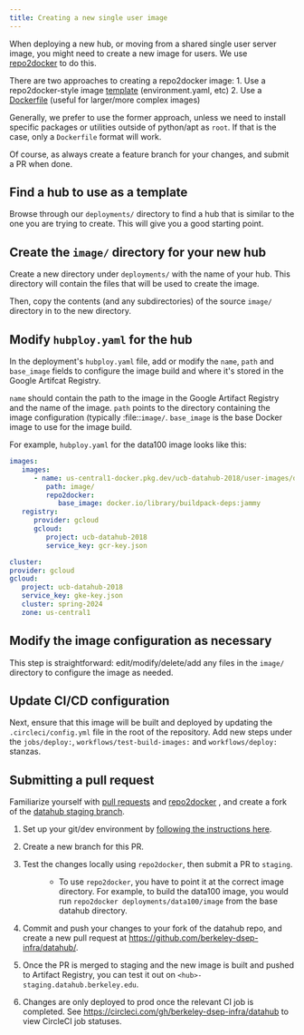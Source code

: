 ```yaml
---
title: Creating a new single user image
---
```


When deploying a new hub, or moving from a shared single user server
image, you might need to create a new image for users. We use
[repo2docker](https://github.com/jupyterhub/repo2docker) to do this.

There are two approaches to creating a repo2docker image: 1. Use a
repo2docker-style image
[template](https://github.com/berkeley-dsep-infra/datahub/tree/staging/deployments/data100/image)
(environment.yaml, etc) 2. Use a
[Dockerfile](https://github.com/berkeley-dsep-infra/datahub/tree/staging/deployments/datahub/images/default)
(useful for larger/more complex images)

Generally, we prefer to use the former approach, unless we need to
install specific packages or utilities outside of python/apt as `root`.
If that is the case, only a `Dockerfile` format will work.

Of course, as always create a feature branch for your changes, and
submit a PR when done.

## Find a hub to use as a template

Browse through our `deployments/` directory to find a hub that is similar to
the one you are trying to create. This will give you a good starting point.

## Create the `image/` directory for your new hub

Create a new directory under `deployments/` with the name of your hub. This
directory will contain the files that will be used to create the image.

Then, copy the contents (and any subdirectories) of the source
`image/` directory in to the new directory.

## Modify `hubploy.yaml` for the hub

In the deployment\'s `hubploy.yaml` file,
add or modify the `name`, `path` and `base_image` fields to configure
the image build and where it\'s stored in the Google Artifcat Registry.

`name` should contain the path to the image in the Google Artifact
Registry and the name of the image. `path` points to the directory
containing the image configuration (typically :file::`image/`. `base_image` is
the base Docker image to use for the image build.

For example, `hubploy.yaml` for the data100 image looks like this:

``` yaml
images:
   images:
      - name: us-central1-docker.pkg.dev/ucb-datahub-2018/user-images/data100-user-image
         path: image/
         repo2docker:
            base_image: docker.io/library/buildpack-deps:jammy
   registry:
      provider: gcloud
      gcloud:
         project: ucb-datahub-2018
         service_key: gcr-key.json

cluster:
provider: gcloud
gcloud:
   project: ucb-datahub-2018
   service_key: gke-key.json
   cluster: spring-2024
   zone: us-central1
```

## Modify the image configuration as necessary

This step is straightforward: edit/modify/delete/add any files in the
`image/` directory to configure the image
as needed.

## Update CI/CD configuration

Next, ensure that this image will be built and deployed by updating the
`.circleci/config.yml` file in the root
of the repository. Add new steps under the `jobs/deploy:`,
`workflows/test-build-images:` and `workflows/deploy:` stanzas.

## Submitting a pull request

Familiarize yourself with [pull
requests](https://help.github.com/en/github/collaborating-with-issues-and-pull-requests/about-pull-requests)
and [repo2docker](https://github.com/jupyter/repo2docker) , and create a
fork of the [datahub staging
branch](https://github.com/berkeley-dsep-infra/datahub).

1.  Set up your git/dev environment by [following the instructions
    here](https://github.com/berkeley-dsep-infra/datahub/#setting-up-your-fork-and-clones).

2.  Create a new branch for this PR.

3.  

    Test the changes locally using `repo2docker`, then submit a PR to `staging`.

    :   -   To use `repo2docker`, you have to point it at the correct
            image directory. For example, to build the data100 image,
            you would run `repo2docker deployments/data100/image` from
            the base datahub directory.

4.  Commit and push your changes to your fork of the datahub repo, and
    create a new pull request at
    <https://github.com/berkeley-dsep-infra/datahub/>.

5.  Once the PR is merged to staging and the new image is built and
    pushed to Artifact Registry, you can test it out on
    `<hub>-staging.datahub.berkeley.edu`.

6.  Changes are only deployed to prod once the relevant CI job is
    completed. See <https://circleci.com/gh/berkeley-dsep-infra/datahub>
    to view CircleCI job statuses.
